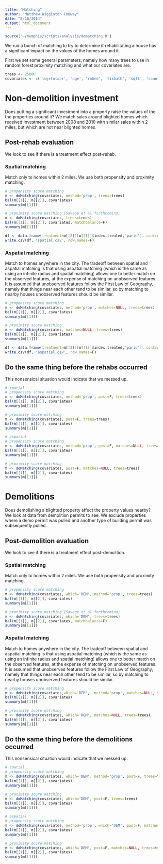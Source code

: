 ```yaml
---
title: "Matching"
author: "Matthew Wigginton Conway"
date: "8/16/2014"
output: html_document
---
```


```r
source('~/memphis/scripts/analysis/domatching.R')
```
       
We run a bunch of matching to try to determine if rehabilitating a house has a significant impact on the 
values of the homes around it.

First we set some general parameters, namely how many trees to use in random forest proximity matching and what our covariates are.

```r
trees <- 25000
covariates <- c('logrtotapr', 'age', 'rmbed', 'fixbath', 'sqft', 'count_minor_250', 'count_severe_250', 'count_minor_500', 'count_severe_500', 'blight', 'medianhhinc', 'pctunemployed', 'pctownocc')
```

# Non-demolition investment
Does putting a significant investment into a property raise the values of the the properties around it? We match sales around
blighted homes which received investment between 2008 and 2010 with similar sales within 2 miles, but which are not near blighted homes.

## Post-rehab evaluation

We look to see if there is a treatment effect post-rehab.

### Spatial matching

Match only to homes within 2 miles. We use both propensity and proximity matching.

```r
# propensity score matching
m <- doMatching(covariates, method='prop', trees=trees)
bal(m[[1]], m[[2]], covariates)
summary(m[[1]])

# proximity score matching (Savage et al forthcoming)
m <- doMatching(covariates, trees=trees)
bal(m[[1]], m[[2]], covariates, matchbalance=F)
summary(m[[1]])

df <- data.frame(treatment=m[[2]][m[[1]]$index.treated,'parid'], control=m[[2]][m[[1]]$index.control,'parid'])
write.csv(df, 'spatial.csv', row.names=F)
```

### Aspatial matching

Match to homes anywhere in the city. The tradeoff between spatial and aspatial matching is that using aspatial matching
(which is the same as using an infinite radius and spatial matching) allows one to better match on the observed features,
at the expense of matching on unobserved features. It is assumed that unobserved features follow the First Law of Geography,
namely that things near each other tend to be similar, so by matching to nearby houses unobserved features should
be similar.

```r
# propensity score matching
m <- doMatching(covariates, method='prop', matches=NULL, trees=trees)
bal(m[[1]], m[[2]], covariates)
summary(m[[1]])

# proximity score matching
m <- doMatching(covariates, matches=NULL, trees=trees)
bal(m[[1]], m[[2]], covariates)
summary(m[[1]])

df <- data.frame(treatment=m[[2]][m[[1]]$index.treated,'parid'], control=m[[2]][m[[1]]$index.control,'parid'])
write.csv(df, 'aspatial.csv', row.names=F)
```

## Do the same thing before the rehabs occurred

This nonsensical situation would indicate that we messed up.

```r
# spatial
# propensity score matching
m <- doMatching(covariates, method='prop', post=F, trees=trees)
bal(m[[1]], m[[2]], covariates)
summary(m[[1]])

# proximity score matching
m <- doMatching(covariates, post=F, trees=trees)
bal(m[[1]], m[[2]], covariates)
summary(m[[1]])

# aspatial
# propensity score matching
m <- doMatching(covariates, method='prop', post=F, matches=NULL, trees=trees)
bal(m[[1]], m[[2]], covariates)
summary(m[[1]])

# proximity score matching
m <- doMatching(covariates, post=F, matches=NULL, trees=trees)
bal(m[[1]], m[[2]], covariates)
summary(m[[1]])
```

# Demolitions
Does demolishing a blighted property affect the property values nearby? We look at data from demolition permits to see. We exclude properties where a demo permit was pulled and another type of building permit was subsequently pulled.

## Post-demolition evaluation

We look to see if there is a treatment effect post-demolition.

### Spatial matching

Match only to homes within 2 miles. We use both propensity and proximity matching.

```r
# propensity score matching
m <- doMatching(covariates, which='DEM', method='prop', trees=trees)
bal(m[[1]], m[[2]], covariates)
summary(m[[1]])

# proximity score matching (Savage et al forthcoming)
m <- doMatching(covariates, which='DEM', trees=trees)
bal(m[[1]], m[[2]], covariates, matchbalance=F)
summary(m[[1]])
```

### Aspatial matching

Match to homes anywhere in the city. The tradeoff between spatial and aspatial matching is that using aspatial matching
(which is the same as using an infinite radius and spatial matching) allows one to better match on the observed features,
at the expense of matching on unobserved features. It is assumed that unobserved features follow the First Law of Geography,
namely that things near each other tend to be similar, so by matching to nearby houses unobserved features should
be similar.

```r
# propensity score matching
m <- doMatching(covariates,which='DEM',  method='prop', matches=NULL, trees=trees)
bal(m[[1]], m[[2]], covariates)
summary(m[[1]])

# proximity score matching
m <- doMatching(covariates, which='DEM', matches=NULL, trees=trees)
bal(m[[1]], m[[2]], covariates)
summary(m[[1]])
```

## Do the same thing before the demolitions occurred

This nonsensical situation would indicate that we messed up.

```r
# spatial
# propensity score matching
m <- doMatching(covariates, which='DEM', method='prop', post=F, trees=trees)
bal(m[[1]], m[[2]], covariates)
summary(m[[1]])

# proximity score matching
m <- doMatching(covariates, which='DEM', post=F, trees=trees)
bal(m[[1]], m[[2]], covariates)
summary(m[[1]])

# aspatial
# propensity score matching
m <- doMatching(covariates, method='prop', which='DEM', post=F, matches=NULL, trees=trees)
bal(m[[1]], m[[2]], covariates)
summary(m[[1]])

# proximity score matching
m <- doMatching(covariates, which='DEM', post=F, matches=NULL, trees=trees)
bal(m[[1]], m[[2]], covariates)
summary(m[[1]])
```
